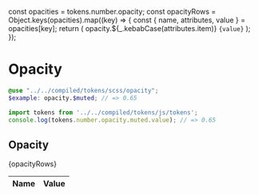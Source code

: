 const opacities = tokens.number.opacity;
const opacityRows = Object.keys(opacities).map((key) => {
  const { name, attributes, value } = opacities[key];
  return (
    <tr key={name}>
      <td>opacity.${_.kebabCase(attributes.item)}</td>
      <td>
        <code>{value}</code>
      </td>
    </tr>
  );
});

<Meta title="Design/Tokens/Opacity" />

# Opacity

```scss
@use "../../compiled/tokens/scss/opacity";
$example: opacity.$muted; // => 0.65
```

```javascript
import tokens from '../../compiled/tokens/js/tokens';
console.log(tokens.number.opacity.muted.value); // => 0.65
```

## Opacity

<table>
  <thead>
    <tr>
      <th style={{ width: '10%' }}>Name</th>
      <th>Value</th>
    </tr>
  </thead>
  <tbody>{opacityRows}</tbody>
</table>
